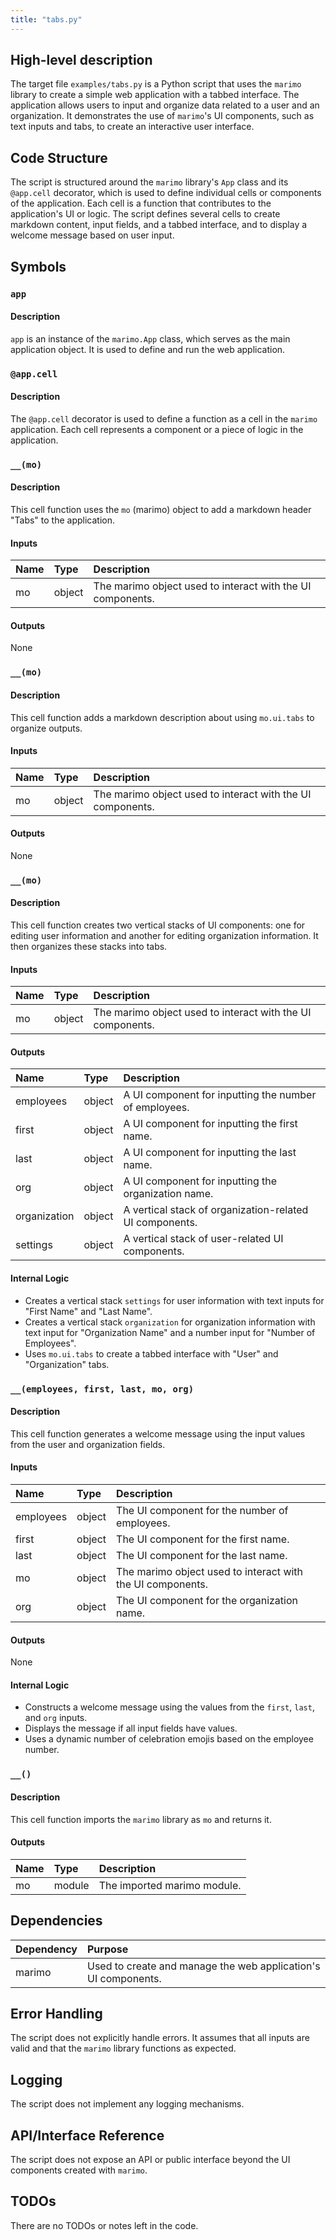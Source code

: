 ```yaml
---
title: "tabs.py"
---
```


## High-level description

The target file `examples/tabs.py` is a Python script that uses the `marimo` library to create a simple web application with a tabbed interface. The application allows users to input and organize data related to a user and an organization. It demonstrates the use of `marimo`'s UI components, such as text inputs and tabs, to create an interactive user interface.

## Code Structure

The script is structured around the `marimo` library's `App` class and its `@app.cell` decorator, which is used to define individual cells or components of the application. Each cell is a function that contributes to the application's UI or logic. The script defines several cells to create markdown content, input fields, and a tabbed interface, and to display a welcome message based on user input.

## Symbols

### `app`
#### Description
`app` is an instance of the `marimo.App` class, which serves as the main application object. It is used to define and run the web application.

### `@app.cell`
#### Description
The `@app.cell` decorator is used to define a function as a cell in the `marimo` application. Each cell represents a component or a piece of logic in the application.

### `__(mo)`
#### Description
This cell function uses the `mo` (marimo) object to add a markdown header "Tabs" to the application.

#### Inputs
| Name | Type | Description |
|:-----|:-----|:------------|
| mo | object | The marimo object used to interact with the UI components. |

#### Outputs
None

### `__(mo)`
#### Description
This cell function adds a markdown description about using `mo.ui.tabs` to organize outputs.

#### Inputs
| Name | Type | Description |
|:-----|:-----|:------------|
| mo | object | The marimo object used to interact with the UI components. |

#### Outputs
None

### `__(mo)`
#### Description
This cell function creates two vertical stacks of UI components: one for editing user information and another for editing organization information. It then organizes these stacks into tabs.

#### Inputs
| Name | Type | Description |
|:-----|:-----|:------------|
| mo | object | The marimo object used to interact with the UI components. |

#### Outputs
| Name | Type | Description |
|:-----|:-----|:------------|
| employees | object | A UI component for inputting the number of employees. |
| first | object | A UI component for inputting the first name. |
| last | object | A UI component for inputting the last name. |
| org | object | A UI component for inputting the organization name. |
| organization | object | A vertical stack of organization-related UI components. |
| settings | object | A vertical stack of user-related UI components. |

#### Internal Logic
- Creates a vertical stack `settings` for user information with text inputs for "First Name" and "Last Name".
- Creates a vertical stack `organization` for organization information with text input for "Organization Name" and a number input for "Number of Employees".
- Uses `mo.ui.tabs` to create a tabbed interface with "User" and "Organization" tabs.

### `__(employees, first, last, mo, org)`
#### Description
This cell function generates a welcome message using the input values from the user and organization fields.

#### Inputs
| Name | Type | Description |
|:-----|:-----|:------------|
| employees | object | The UI component for the number of employees. |
| first | object | The UI component for the first name. |
| last | object | The UI component for the last name. |
| mo | object | The marimo object used to interact with the UI components. |
| org | object | The UI component for the organization name. |

#### Outputs
None

#### Internal Logic
- Constructs a welcome message using the values from the `first`, `last`, and `org` inputs.
- Displays the message if all input fields have values.
- Uses a dynamic number of celebration emojis based on the employee number.

### `__()`
#### Description
This cell function imports the `marimo` library as `mo` and returns it.

#### Outputs
| Name | Type | Description |
|:-----|:-----|:------------|
| mo | module | The imported marimo module. |

## Dependencies

| Dependency | Purpose |
|:-----------|:--------|
| marimo | Used to create and manage the web application's UI components. |

## Error Handling

The script does not explicitly handle errors. It assumes that all inputs are valid and that the `marimo` library functions as expected.

## Logging

The script does not implement any logging mechanisms.

## API/Interface Reference

The script does not expose an API or public interface beyond the UI components created with `marimo`.

## TODOs

There are no TODOs or notes left in the code.